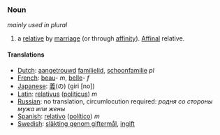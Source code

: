 ===Noun===
''mainly used in plural''
#a [[relative]] by [[marriage]] (or through [[affinity]]). [[Affinal]] relative.

====Translations====
*[[Dutch]]: [[aangetrouwd]] [[familielid]], [[schoonfamilie]] ''pl''
*[[French]]: [[beau]]- ''m'', [[belle]]- ''f''
*[[Japanese]]: [[義]](の) (giri [no])
*[[Latin]]: [[relativus]] ([[politicus]]) ''m''
*[[Russian]]: no translation, circumlocution required: ''родня сo стороны мужа или жены''
*[[Spanish]]: [[relativo]] ([[político]]) ''m''
*[[Swedish]]: [[släkting genom giftermål]], [[ingift]]